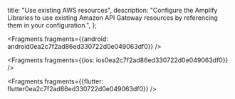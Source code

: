   title: "Use existing AWS resources",
  description: "Configure the Amplify Libraries to use existing Amazon API Gateway resources by referencing them in your configuration.",
};






<Fragments fragments={{android: android0ea2c7f2ad86ed330722d0e049063df0}} />



<Fragments fragments={{ios: ios0ea2c7f2ad86ed330722d0e049063df0}} />



<Fragments fragments={{flutter: flutter0ea2c7f2ad86ed330722d0e049063df0}} />